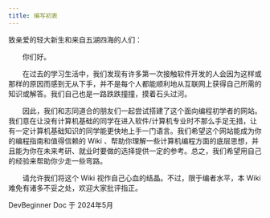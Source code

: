 ```yaml
---
title: 编写初衷
---
```


致亲爱的轻大新生和来自五湖四海的人们：

&emsp;&emsp;你们好。

&emsp;&emsp;在过去的学习生活中，我们发现有许多第一次接触软件开发的人会因为这样或那样的原因而感到无从下手，并不是每个人都能顺利地从互联网上获得自己所需的知识或解答。我们自己也是一路跌跌撞撞，摸着石头过河。  

&emsp;&emsp;因此，我们和志同道合的朋友们一起尝试搭建了这个面向编程初学者的网站。我们意在让没有计算机基础的同学在进入软件/计算机专业时不那么手足无措，让有一定计算机基础知识的同学能更快地上手一门语言。我们希望这个网站能成为你的编程指南和值得信赖的 Wiki 、帮助你理解一些计算机编程方面的底层思想，并且能为你在未来考研、就业时要做的选择提供一定的参考。总之，我们希望用自己的经验来帮助你少走一些弯路。  

&emsp;&emsp;请允许我们将这个 Wiki 视作自己心血的结晶。不过，限于编者水平，本 Wiki 难免有诸多不妥之处，欢迎大家批评指正。  

<div style={{textAlign: 'right', color: 'gray'}}>
DevBeginner Doc 于 2024年5月
</div>